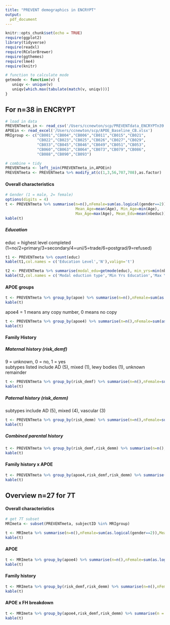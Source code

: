 ```yaml
---
title: "PREVENT demographics in ENCRYPT"
output: 
  pdf_document 
---
```


```r
knitr::opts_chunk$set(echo = TRUE)
require(ggplot2)
library(tidyverse)
require(readxl)
require(RColorBrewer)
require(ggthemes)
require(lme4)
require(knitr)

# function to calculate mode
getmode <- function(v) {
   uniqv <- unique(v)
   uniqv[which.max(tabulate(match(v, uniqv)))]
}
```


## For n=38 in ENCRYPT

```r
# load in data
PREVENTmeta_in <- read_csv('/Users/ccnewton/scp/PREVENTdata_ENCRYPTn39.csv')
APOEin <- read_excel('/Users/ccnewton/scp/APOE_Baseline_CB.xlsx')
MRIgroup <- c("CB001","CB004","CB006","CB011","CB015","CB021",
              "CB022","CB023","CB025","CB026","CB027","CB029",
              "CB033","CB045","CB046","CB049","CB051","CB053",
              "CB060","CB063","CB064","CB073","CB079","CB086",
              "CB088","CB090","CB093")

# combine + tidy
PREVENTmeta <- left_join(PREVENTmeta_in,APOEin)
PREVENTmeta <- PREVENTmeta %>% modify_at(c(1,3,56,707,708),as.factor)
```

#### Overall characteristics
  
 
```r
# Gender (1 = male, 2= female) 
options(digits = 4)
t <- PREVENTmeta %>% summarise(n=n(),nFemale=sum(as.logical(gender==2)),
                               Mean_Age=mean(Age), Min_Age=min(Age), 
                               Max_Age=max(Age), Mean_Edu=mean(nbeduc))
kable(t)
```

##### Education  

educ = highest level completed  
(1=no/2=primary/3=secondary/4=uni/5=trade/6=postgrad/9=refused)
```r
t1 <- PREVENTmeta %>% count(educ)
kable(t1,col.names = c('Education Level','N'),valign='t')
```
```r
t2 <- PREVENTmeta %>% summarise(modal_edu=getmode(educ), min_yrs=min(nbeduc),max_yrs=max(nbeduc))
kable(t2,col.names = c('Modal eduction type','Min Yrs Education','Max Yrs Education'), valign='t')
```

#### APOE groups

```r
t <- PREVENTmeta %>% group_by(apoe) %>% summarise(n=n(),nFemale=sum(as.logical(gender==2)),Mean_Age=mean(Age))
kable(t)
```
  
apoe4 = 1 means any copy number, 0 means no copy
```r
t <- PREVENTmeta %>% group_by(apoe4) %>% summarise(n=n(),nFemale=sum(as.logical(gender==2)),Mean_Age=mean(Age),Min_Age=min(Age),Max_Age=max(Age),Mean_Edu=mean(nbeduc))
kable(t)
```

#### Family History

##### Maternal history (risk_demf)  
9 = unknown, 0 = no, 1 = yes  
subtypes listed include AD (5), mixed (1), lewy bodies (1), unknown remainder
```r
t <- PREVENTmeta %>% group_by(risk_demf) %>% summarise(n=n(),nFemale=sum(as.logical(gender==2)),Mean_Age=mean(Age),Min_Age=min(Age),Max_Age=max(Age),Mean_Edu=mean(nbeduc))
kable(t)
```

##### Paternal history (risk_demm)  
subtypes include AD (5), mixed (4), vascular (3)
```r
t <- PREVENTmeta %>% group_by(risk_demm) %>% summarise(n=n(),nFemale=sum(as.logical(gender==2)),Mean_Age=mean(Age),Min_Age=min(Age),Max_Age=max(Age),Mean_Edu=mean(nbeduc))
kable(t)
```

##### Combined parental history
```r
t <- PREVENTmeta %>% group_by(risk_demf,risk_demm) %>% summarise(n=n(),nFemale=sum(as.logical(gender==2)),Mean_Age=mean(Age),Min_Age=min(Age),Max_Age=max(Age),Mean_Edu=mean(nbeduc))
kable(t)
```

#### Family history x APOE

```r
t <- PREVENTmeta %>% group_by(apoe4,risk_demf,risk_demm) %>% summarise(n = n(),nFemale=sum(as.logical(gender==2)),Mean_Age = mean(Age))
kable(t)
```

## Overview n=27 for 7T
  
#### Overall characteristics
```r
# get 7T subset
MRImeta <- subset(PREVENTmeta, subjectID %in% MRIgroup)

t <- MRImeta %>% summarise(n=n(),nFemale=sum(as.logical(gender==2)),Mean_Age=mean(Age),Min_Age=min(Age),Max_Age=max(Age),Mean_Edu=mean(nbeduc))
kable(t)
```

#### APOE
```r
t <- MRImeta %>% group_by(apoe4) %>% summarise(n=n(),nFemale=sum(as.logical(gender==2)),Mean_Age=mean(Age),Min_Age=min(Age),Max_Age=max(Age),Mean_Edu=mean(nbeduc))
kable(t)
```
 
#### Family history
```r
t <- MRImeta %>% group_by(risk_demf,risk_demm) %>% summarise(n=n(),nFemale=sum(as.logical(gender==2)),Mean_Age=mean(Age),Min_Age=min(Age),Max_Age=max(Age),Mean_Edu=mean(nbeduc))
kable(t)
```

#### APOE x FH breakdown
```r
t <- MRImeta %>% group_by(apoe4,risk_demf,risk_demm) %>% summarise(n = n(),nFemale=sum(as.logical(gender==2)),Mean_Age = mean(Age),Mean_Edu =mean(nbeduc))
kable(t)
```


